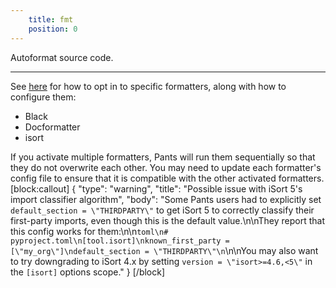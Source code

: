 ```yaml
---
    title: fmt
    position: 0
---
```


Autoformat source code.

---

See [here](doc:python-linters-and-formatters) for how to opt in to specific formatters, along with how to configure them:

* Black
* Docformatter
* isort

If you activate multiple formatters, Pants will run them sequentially so that they do not overwrite each other. You may need to update each formatter's config file to ensure that it is compatible with the other activated formatters.
[block:callout]
{
  "type": "warning",
  "title": "Possible issue with iSort 5's import classifier algorithm",
  "body": "Some Pants users had to explicitly set `default_section = \"THIRDPARTY\"` to get iSort 5 to correctly classify their first-party imports, even though this is the default value.\n\nThey report that this config works for them:\n\n```toml\n# pyproject.toml\n[tool.isort]\nknown_first_party = [\"my_org\"]\ndefault_section = \"THIRDPARTY\"\n```\n\nYou may also want to try downgrading to iSort 4.x by setting `version = \"isort>=4.6,<5\"` in the `[isort]` options scope."
}
[/block]